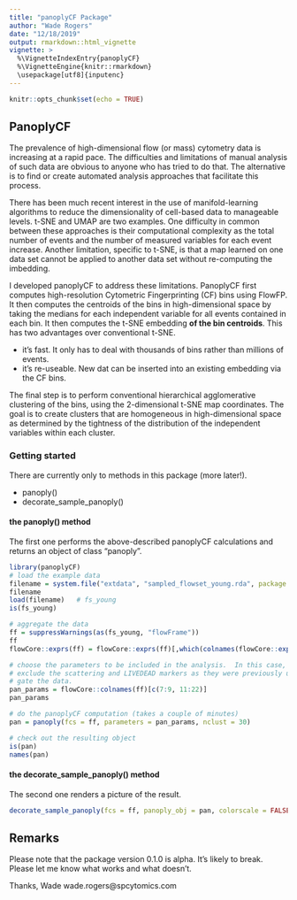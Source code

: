 ```yaml
---
title: "panoplyCF Package"
author: "Wade Rogers"
date: "12/18/2019"
output: rmarkdown::html_vignette
vignette: >
  %\VignetteIndexEntry{panoplyCF}
  %\VignetteEngine{knitr::rmarkdown}
  \usepackage[utf8]{inputenc}
---
```


```r
knitr::opts_chunk$set(echo = TRUE)
```

## PanoplyCF

The prevalence of high-dimensional flow (or mass) cytometry data is increasing at a rapid pace.
The difficulties and limitations of manual analysis of such data are obvious to anyone who has
tried to do that.  The alternative is to find or create automated analysis approaches that
facilitate this process.

There has been much recent interest in the use of manifold-learning algorithms to reduce the
dimensionality of cell-based data to manageable levels.  t-SNE and UMAP are two examples.
One difficulty in common between these approaches is their computational complexity
as the total number of events and the number of measured variables for each event increase.
Another limitation, specific to t-SNE, is that a map learned on one data set cannot
be applied to another data set without re-computing the imbedding.

I developed panoplyCF to address these limitations.  PanoplyCF first computes high-resolution 
Cytometric Fingerprinting (CF) bins using FlowFP.  It then computes the centroids of the bins
in high-dimensional space by taking the medians for each independent variable for all
events contained in each bin.  It then computes the t-SNE embedding **of the bin
centroids**.  This has two advantages over conventional t-SNE.

* it's fast.  It only has to deal with thousands of bins rather than millions of events.
* it's re-useable.  New dat can be inserted into an existing embedding via the CF bins.

The final step is to perform conventional hierarchical agglomerative clustering of the
bins, using the 2-dimensional t-SNE map coordinates.  The goal is to create clusters
that are homogeneous in high-dimensional space as determined by the tightness of 
the distribution of the independent variables within each cluster.

### Getting started

There are currently only to methods in this package (more later!).

* panoply()
* decorate_sample_panoply()

#### the panoply() method
The first one performs the above-described panoplyCF calculations and returns an object of class "panoply".

```r
library(panoplyCF)
# load the example data
filename = system.file("extdata", "sampled_flowset_young.rda", package = "panoplyCF")
filename
load(filename)   # fs_young
is(fs_young)

# aggregate the data
ff = suppressWarnings(as(fs_young, "flowFrame"))
ff
flowCore::exprs(ff) = flowCore::exprs(ff)[,which(colnames(flowCore::exprs(ff)) != "Original")]

# choose the parameters to be included in the analysis.  In this case,
# exclude the scattering and LIVEDEAD markers as they were previously used to 
# gate the data.
pan_params = flowCore::colnames(ff)[c(7:9, 11:22)]
pan_params

# do the panoplyCF computation (takes a couple of minutes)
pan = panoply(fcs = ff, parameters = pan_params, nclust = 30)

# check out the resulting object
is(pan)
names(pan)
```

#### the decorate_sample_panoply() method
The second one renders a picture of the result.


```r

decorate_sample_panoply(fcs = ff, panoply_obj = pan, colorscale = FALSE)
```

## Remarks
Please note that the package version 0.1.0 is alpha.  It's likely to break.  Please let 
me know what works and what doesn't.

Thanks,
Wade
wade.rogers@spcytomics.com


